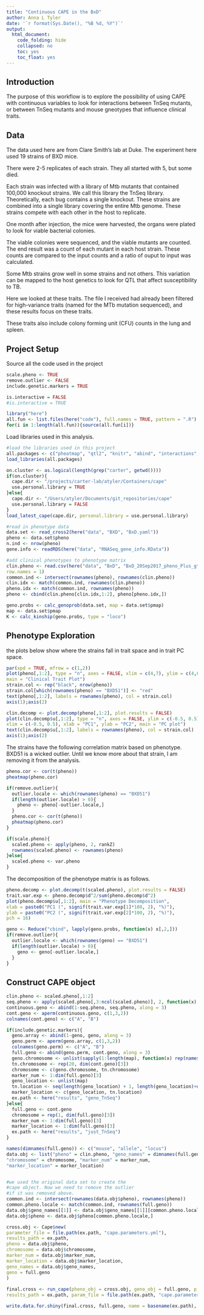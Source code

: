 ```yaml
---
title: "Continuous CAPE in the BxD"
author: Anna L Tyler
date: '`r format(Sys.Date(), "%B %d, %Y")`'
output: 
  html_document:
    code_folding: hide
    collapsed: no
    toc: yes
    toc_float: yes
---
```



## Introduction

The purpose of this workflow is to explore the possibility of using
CAPE with continuous variables to look for interactions between
TnSeq mutants, or between TnSeq mutants and mouse gneotypes that 
influence clinical traits.


## Data

The data used here are from Clare Smith's lab at Duke. The experiment 
here used 19 strains of BXD mice. 

There were 2-5 replicates of each strain. They all started with 5, but 
some died. 

Each strain was infected with a library of Mtb mutants that contained
100,000 knockout strains. We call this library the TnSeq library.
Theoretically, each bug contains a single knockout. These strains are 
combined into a single library covering the entire Mtb genome. These 
strains compete with each other in the host to replicate. 

One month after injection, the mice were harvested, the organs were plated
to look for viable bacterial colonies. 

The viable colonies were sequenced, and the viable mutants are counted. 
The end result was a count of each mutant in each host strain. These 
counts are compared to the input counts and a ratio of ouput to input
was calculated.

Some Mtb strains grow well in some strains and not others. This
variation can be mapped to the host genetics to look for QTL that 
affect susceptibility to TB.

Here we looked at these traits. The file I received had already been
filtered for high-variance traits (named for the MTb mutation sequenced), 
and these results focus on these traits. 

These traits also include colony forming unit (CFU) counts in the lung 
and spleen.

## Project Setup

Source all the code used in the project

```r
scale.pheno <- TRUE
remove.outlier <- FALSE
include.genetic.markers = TRUE
```

```r
is.interactive = FALSE
#is.interactive = TRUE

library("here")
all.fun <- list.files(here("code"), full.names = TRUE, pattern = ".R")
for(i in 1:length(all.fun)){source(all.fun[i])}
```

Load libraries used in this analysis.

```r
#load the libraries used in this project
all.packages <- c("pheatmap", "qtl2", "knitr", "abind", "interactions", "RColorBrewer")
load_libraries(all.packages)

on.cluster <- as.logical(length(grep("carter", getwd())))
if(on.cluster){
  cape.dir <- "/projects/carter-lab/atyler/Containers/cape"
  use.personal.library = TRUE
}else{
  cape.dir <- "/Users/atyler/Documents/git_repositories/cape"
  use.personal.library = FALSE
}
load_latest_cape(cape.dir, personal.library = use.personal.library)
```

```r
#read in phenotype data
data.set <- read_cross2(here("data", "BXD", "BxD.yaml"))
pheno <- data.set$pheno
n.ind <- nrow(pheno)
gene.info <- readRDS(here("data", "RNASeq_gene_info.RData"))

#add clinical phenotypes to phenotype matrix
clin.pheno <- read.csv(here("data", "BxD", "BxD_20Sep2017_pheno_Plus_gt4.5TAs_noParents_rqtl2.csv"), 
row.names = 1)
common.ind <- intersect(rownames(pheno), rownames(clin.pheno))
clin.idx <- match(common.ind, rownames(clin.pheno))
pheno.idx <- match(common.ind, rownames(pheno))
pheno <- cbind(clin.pheno[clin.idx,1:2], pheno[pheno.idx,])
```

```r
geno.probs <- calc_genoprob(data.set, map = data.set$pmap)
map <- data.set$pmap
K <- calc_kinship(geno.probs, type = "loco")
```


## Phenotype Exploration

the plots below show where the strains fall in trait space and
in trait PC space.

```r
par(xpd = TRUE, mfrow = c(1,2))
plot(pheno[,1:2], type = "n", axes = FALSE, xlim = c(4,7), ylim = c(4,6.8),
main = "Clinical Trait Plot")
strain.col <- rep("black", nrow(pheno))
strain.col[which(rownames(pheno) == "BXD51")] <- "red"
text(pheno[,1:2], labels = rownames(pheno), col = strain.col)
axis(1);axis(2)

clin.decomp <- plot.decomp(pheno[,1:2], plot.results = FALSE)
plot(clin.decomp$u[,1:2], type = "n", axes = FALSE, ylim = c(-0.5, 0.5), 
xlim = c(-0.5, 0.5), xlab = "PC1", ylab = "PC2", main = "PC plot")
text(clin.decomp$u[,1:2], labels = rownames(pheno), col = strain.col)
axis(1);axis(2)
```

The strains have the following correlation matrix based on phenotype.
BXD51 is a wicked outlier. Until we know more about that strain, 
I am removing it from the analysis.

```r
pheno.cor <- cor(t(pheno))
pheatmap(pheno.cor)
```

```r
if(remove.outlier){
  outlier.locale <- which(rownames(pheno) == "BXD51")
  if(length(outlier.locale) > 0){
    pheno <- pheno[-outlier.locale,]
  }
  pheno.cor <- cor(t(pheno))
  pheatmap(pheno.cor)
}
```

```r
if(scale.pheno){
  scaled.pheno <- apply(pheno, 2, rankZ)
  rownames(scaled.pheno) <- rownames(pheno)
}else{
  scaled.pheno <- var.pheno
}
```

The decomposition of the phenotype matrix is as follows.

```r
pheno.decomp <- plot.decomp(t(scaled.pheno), plot.results = FALSE)
trait.var.exp <- pheno.decomp$d^2/sum(pheno.decomp$d^2)
plot(pheno.decomp$u[,1:2], main = "Phenotype Decomposition", 
xlab = paste0("PC1 (", signif(trait.var.exp[1]*100, 2), "%)"),
ylab = paste0("PC2 (", signif(trait.var.exp[2]*100, 2), "%)"),
pch = 16)
```

```r
geno <- Reduce("cbind", lapply(geno.probs, function(x) x[,2,]))
if(remove.outlier){
  outlier.locale <- which(rownames(geno) == "BXD51")
  if(length(outlier.locale) > 0){
    geno <- geno[-outlier.locale,]
  }
}
```

## Construct CAPE object

```r
clin.pheno <- scaled.pheno[,1:2]
seq.pheno <- apply(scaled.pheno[,3:ncol(scaled.pheno)], 2, function(x) scale.between.vals(x, 0, 1))
continuous.geno <- abind(1-seq.pheno, seq.pheno, along = 3)
cont.geno <- aperm(continuous.geno, c(1,3,2))
colnames(cont.geno) <- c("A", "B")

if(include.genetic.markers){
  geno.array <- abind(1-geno, geno, along = 3)
  geno.perm <- aperm(geno.array, c(1,3,2))
  colnames(geno.perm) <- c("A", "B")
  full.geno <- abind(geno.perm, cont.geno, along = 3)
  geno.chromosome <- unlist(sapply(1:length(map), function(x) rep(names(map)[x], length(map[[x]]))))
  tn.chromosome <- rep(20, dim(cont.geno)[3])
  chromosome <- c(geno.chromosome, tn.chromosome)
  marker_num <- 1:dim(full.geno)[3]
  geno_location <- unlist(map)
  tn.location <- seq(length(geno_location) + 1, length(geno_location)+dim(cont.geno)[3], 1)
  marker_location <- c(geno_location, tn.location)
  ex.path <- here("results", "geno_TnSeq")
}else{
  full.geno <- cont.geno
  chromosome = rep(1, dim(full.geno)[3])
  marker_num <- 1:dim(full.geno)[3]
  marker_location <- 1:dim(full.geno)[3]
  ex.path <- here("results", "just_TnSeq")
}

names(dimnames(full.geno)) <- c("mouse", "allele", "locus")
data.obj <- list("pheno" = clin.pheno, "geno_names" = dimnames(full.geno),
"chromosome" = chromosome, "marker_num" = marker_num,
"marker_location" = marker_location)


#we used the original data set to create the 
#cape object. Now we need to remove the outlier
#if it was removed above.
common.ind <- intersect(rownames(data.obj$pheno), rownames(pheno))
common.pheno.locale <- match(common.ind, rownames(full.geno))
data.obj$geno_names[[1]] <- data.obj$geno_names[[1]][common.pheno.locale]
data.obj$pheno <- data.obj$pheno[common.pheno.locale,]

cross.obj <- Cape$new(
parameter_file = file.path(ex.path, "cape.parameters.yml"),
results_path = ex.path,
pheno = data.obj$pheno,
chromosome = data.obj$chromosome,
marker_num = data.obj$marker_num,
marker_location = data.obj$marker_location,
geno_names = data.obj$geno_names,
geno = full.geno
)
    
final.cross <- run_cape(pheno_obj = cross.obj, geno_obj = full.geno, p_or_q = 0.05,
results_path = ex.path, param_file = file.path(ex.path, "cape.parameters.yml"))

write.data.for.shiny(final.cross, full.geno, name = basename(ex.path), path = ex.path)
```
